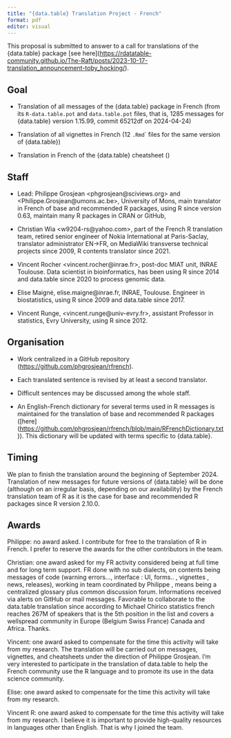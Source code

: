 ```yaml
---
title: "{data.table} Translation Project - French"
format: pdf
editor: visual
---
```


This proposal is submitted to answer to a call for translations of the {data.table} package \[see here\](<https://rdatatable-community.github.io/The-Raft/posts/2023-10-17-translation_announcement-toby_hocking/>).

## Goal

-   Translation of all messages of the {data.table} package in French (from its `R-data.table.pot` and `data.table.pot` files, that is, 1285 messages for {data.table} version 1.15.99, commit 65212df on 2024-04-24)

-   Translation of all vignettes in French (12 `.Rmd`\` files for the same version of {data.table})

-   Translation in French of the {data.table} cheatsheet ()

## Staff

-   Lead: Philippe Grosjean \<phgrosjean\@sciviews.org\> and \<Philippe.Grosjean\@umons.ac.be\>, University of Mons, main translator in French of base and recommended R packages, using R since version 0.63, maintain many R packages in CRAN or GitHub,

-   Christian Wia \<w9204-rs\@yahoo.com\>, part of the French R translation team, retired senior engineer of Nokia International at Paris-Saclay, translator administrator EN-\>FR, on MediaWiki transverse technical projects since 2009, R contents translator since 2021.

-   Vincent Rocher \<vincent.rocher\@inrae.fr\>, post-doc MIAT unit, INRAE Toulouse. Data scientist in bioinformatics, has been using R since 2014 and data.table since 2020 to process genomic data.

-   Elise Maigné, elise.maigne\@inrae.fr, INRAE, Toulouse. Engineer in biostatistics, using R since 2009 and data.table since 2017.

-   Vincent Runge, \<vincent.runge\@univ-evry.fr\>, assistant Professor in statistics, Evry University, using R since 2012.

## Organisation

-   Work centralized in a GitHub repository (<https://github.com/phgrosjean/rfrench>).

-   Each translated sentence is revised by at least a second translator.

-   Difficult sentences may be discussed among the whole staff.

-   An English-French dictionary for several terms used in R messages is maintained for the translation of base and recommended R packages (\[here\](<https://github.com/phgrosjean/rfrench/blob/main/RFrenchDictionary.txt>)). This dictionary will be updated with terms specific to {data.table}.

## Timing

We plan to finish the translation around the beginning of September 2024. Translation of new messages for future versions of {data.table} will be done (although on an irregular basis, depending on our availability) by the French translation team of R as it is the case for base and recommended R packages since R version 2.10.0.

## Awards

Philippe: no award asked. I contribute for free to the translation of R in French. I prefer to reserve the awards for the other contributors in the team.

Christian: one award asked for my FR activity considered being at full time and for long term support. FR done with no sub dialects, on contents being messages of code (warning errors..., interface : UI, forms.. , vignettes , news, releases), working in team coordinated by Philippe , means being a centralized glossary plus common discussion forum. Informations received via alerts on GitHub or mail messages. Favorable to collaborate to the data.table translation since according to Michael Chirico statistics french reaches 267M of speakers that is the 5th position in the list and covers a wellspread community in Europe (Belgium Swiss France) Canada and Africa. Thanks.

Vincent: one award asked to compensate for the time this activity will take from my research. The translation will be carried out on messages, vignettes, and cheatsheets under the direction of Philippe Grosjean. I'm very interested to participate in the translation of data.table to help the French community use the R language and to promote its use in the data science community.

Elise: one award asked to compensate for the time this activity will take from my research.

Vincent R: one award asked to compensate for the time this activity will take from my research. I believe it is important to provide high-quality resources in languages other than English. That is why I joined the team.
